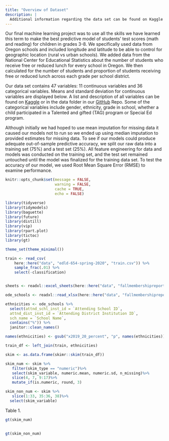 ```yaml
---
title: "Overview of Dataset"
description: |
  Additional information regarding the data set can be found on Kaggle or in the data folder in our GitHub Repo.
---
```



Our final machine learning project was to use all the skills we have learned this term to make the best predictive model of students' test scores (math and reading) for children in grades 3-8. We specifically used data from Oregon schools and included longitude and latitude to be able to control for geographic location (rural vs urban schools). We added data from the National Center for Educational Statistics about the number of students who receive free or reduced lunch for every school in Oregon. We then calculated for the number of students and proportion of students receiving free or reduced lunch across each grade per school district.

Our data set contains 47 variables: 11 continuous variables and 36 categorical variables. Means and standard deviation for continuous variables are displayed below. A list and description of all variables can be found on [Kaggle](https://www.kaggle.com/c/edld-654-spring-2020/data) or in the data folder in our [GitHub](https://github.com/karlenaochoa/Machine-Learning-Blog-Post) Repo. Some of the categorical variables include gender, ethnicity, grade in school, whether a child participated in a Talented and gifted (TAG) program or Special Ed program. 

Although initially we had hoped to use mean imputation for missing data it caused our models not to run so we ended up using median imputation to provided estimates for missing data. To see if our models could produce adequate out-of-sample predictive accuracy, we split our raw data into a training set (75%) and a test set (25%). All feature engineering for data and models was conducted on the training set, and the test set remained untouched until the model was finalized for the training data set. To test the accuracy of our model, we used Root Mean Square Error (RMSE) to examine performance. 


```r
knitr::opts_chunk$set(message = FALSE,
                      warning = FALSE,
                      cache = TRUE, 
                      echo = FALSE)

library(tidyverse)
library(tidymodels)
library(baguette)
library(future)
library(distill)
library(vip)
library(rpart.plot)
library(tictoc)
library(gt)

theme_set(theme_minimal())
```

```r
train <- read_csv(
    here::here("data", "edld-654-spring-2020", "train.csv")) %>% 
    sample_frac(.01) %>% 
    select(-classification)


sheets <- readxl::excel_sheets(here::here("data", "fallmembershipreport_20192020.xlsx"))

ode_schools <- readxl::read_xlsx(here::here("data", "fallmembershipreport_20192020.xlsx"), sheet = sheets[4])

ethnicities <- ode_schools %>%
  select(attnd_schl_inst_id = `Attending School ID`,
  attnd_dist_inst_id = `Attending District Institution ID`,
  sch_name = `School Name`,
  contains("%")) %>%
  janitor::clean_names()

names(ethnicities) <- gsub("x2019_20_percent", "p", names(ethnicities))

train_df <- left_join(train, ethnicities)

skim <- as.data.frame(skimr::skim(train_df)) 

skim_num <- skim %>% 
   filter(skim_type == "numeric")%>%
   select(skim_variable, numeric.mean, numeric.sd, n_missing)%>%
   slice(4, 7, 9:17)%>%
   mutate_if(is.numeric, round, 3)

skim_non_num <- skim %>% 
   slice(1:33, 35:36, 38)%>%
  select(skim_variable)

```

Table 1.
```r

gt(skim_num)
  
```  

```r

gt(skim_non_num)
```

